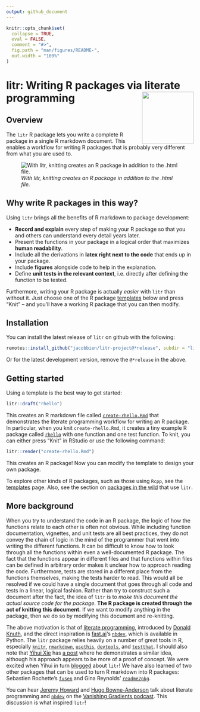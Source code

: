 ```yaml
---
output: github_document
---
```


<!-- README.md is generated from README.Rmd. Please edit that file -->

```r
knitr::opts_chunk$set(
  collapse = TRUE,
  eval = FALSE,
  comment = "#>",
  fig.path = "man/figures/README-",
  out.width = "100%"
)
```

# litr: Writing R packages via literate programming <img src="man/figures/safecaR_hex_logo.png" align="right" height="139" />

<!-- badges: start -->
<!-- badges: end -->

## Overview

The `litr` R package lets you write a complete R package in a single R markdown document. This enables a workflow for writing R packages that is probably very different from what you are used to.

![*With litr, knitting creates an R package in addition to the .html file.*](man/figures/diagram3.png)

## Why write R packages in this way?

Using `litr` brings all the benefits of R markdown to package development:

- **Record and explain** every step of making your R package so that you and others can understand every detail years later.
- Present the functions in your package in a logical order that maximizes **human readability**.
- Include all the derivations in **latex right next to the code** that ends up in your package.
- Include **figures** alongside code to help in the explanation.
- Define **unit tests in the relevant context**, i.e. directly after defining the function to be tested.

Furthermore, writing your R package is actually *easier* with `litr` than without it.  Just choose one of the R package [templates](https://jacobbien.github.io/litr-project/articles/package-templates.html) below and press "Knit" -- and you'll have a working R package that you can then modify.

## Installation

You can install the latest release of `litr` on github with the following:

```r
remotes::install_github("jacobbien/litr-project@*release", subdir = "litr")
```

Or for the latest development version, remove the `@*release` in the above.

## Getting started

Using a template is the best way to get started:

```r
litr::draft("rhello")
```

This creates an R markdown file called [`create-rhello.Rmd`](https://github.com/jacobbien/litr-project/blob/main/examples/make-an-r-package/create-rhello.Rmd) that demonstrates the literate programming workflow for writing an R package.  In particular, when you knit `create-rhello.Rmd`, it creates a tiny example R package called [`rhello`](https://github.com/jacobbien/litr-project/tree/main/examples/make-an-r-package/rhello) with one function and one test function.  To knit, you can either press "Knit" in RStudio or use the following command:

```r
litr::render("create-rhello.Rmd")
```

This creates an R package! Now you can modify the template to design your own package.

To explore other kinds of R packages, such as those using `Rcpp`, see the [templates](https://jacobbien.github.io/litr-project/articles/package-templates.html) page.  Also, see the section on [packages in the wild](https://jacobbien.github.io/litr-project/articles/packages-in-the-wild.html) that use `litr`.

## More background

When you try to understand the code in an R package, the logic of how the functions relate to each other is often not obvious.  While including function documentation, vignettes, and unit tests are all best practices, they do not convey the chain of logic in the mind of the programmer that went into writing the different functions.  It can be difficult to know how to look through all the functions within even a well-documented R package.  The fact that the functions appear in different files and that functions within files can be defined in arbitrary order makes it unclear how to approach reading the code.  Furthermore, tests are stored in a different place from the functions themselves, making the tests harder to read.  This would all be resolved if we could have a single document that goes through all code and tests in a linear, logical fashion.  Rather than try to construct such a document after the fact, the idea of `litr` is to *make this document the actual source code for the package*.  **The R package is created through the act of knitting this document.**  If we want to modify anything in the package, then we do so by modifying this document and re-knitting.

The above motivation is that of [literate programming](https://en.wikipedia.org/wiki/Literate_programming), introduced by [Donald Knuth](https://www-cs-faculty.stanford.edu/~knuth/), and the direct inspiration is [fast.ai](https://www.fast.ai/about/)'s [`nbdev`](https://nbdev.fast.ai/), which is available in Python.  The `litr` package relies heavily on a number of great tools in R, especially [`knitr`](https://yihui.org/knitr/), [`rmarkdown`](https://rmarkdown.rstudio.com/docs/index.html), [`usethis`](https://usethis.r-lib.org/), [`devtools`](https://devtools.r-lib.org/), and [`testthat`](https://testthat.r-lib.org/).  I should also note that [Yihui Xie](https://yihui.org/en/) has [a post](https://yihui.org/rlp/) where he demonstrates a similar idea, although his approach appears to be more of a proof of concept. We were excited when Yihui in turn [blogged](https://yihui.org/en/2023/01/litr-package/) about `litr`!  We have also learned of two other packages that can be used to turn R markdown into R packages: Sebastien Rochette's [`fusen`](https://thinkr-open.github.io/fusen/) and Gina Reynolds' [`readme2pkg`](https://github.com/EvaMaeRey/readme2pkg).

You can hear [Jeremy Howard](https://www.fast.ai/about.html#jeremy-howard) and [Hugo Bowne-Anderson](https://hugobowne.github.io/) talk about literate programming and [`nbdev`](https://nbdev.fast.ai/) on the [Vanishing Gradients podcast](https://vanishinggradients.fireside.fm/2).  This discussion is what inspired `litr`!


